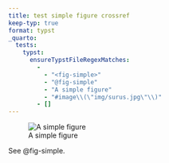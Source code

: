 ```yaml
---
title: test simple figure crossref
keep-typ: true
format: typst
_quarto:
  tests:
    typst:
      ensureTypstFileRegexMatches:
        - 
          - "<fig-simple>"
          - "@fig-simple"
          - "A simple figure"
          - "#image\\(\"img/surus.jpg\"\\)"
        - []
---
```


![A simple figure](img/surus.jpg){#fig-simple}

See @fig-simple.

